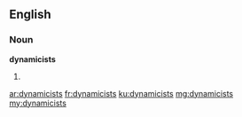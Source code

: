 ==English==

===Noun===
'''dynamicists'''

# {{plural of|dynamicist}}

[[ar:dynamicists]]
[[fr:dynamicists]]
[[ku:dynamicists]]
[[mg:dynamicists]]
[[my:dynamicists]]